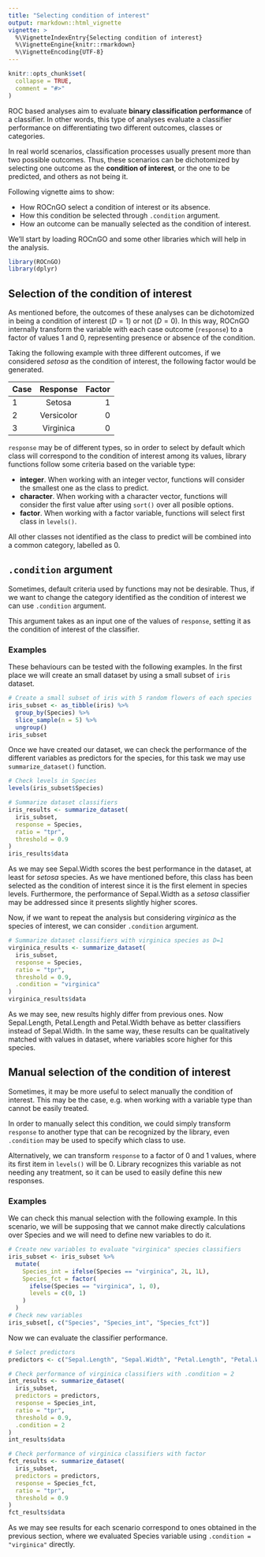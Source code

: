 ```yaml
---
title: "Selecting condition of interest"
output: rmarkdown::html_vignette
vignette: >
  %\VignetteIndexEntry{Selecting condition of interest}
  %\VignetteEngine{knitr::rmarkdown}
  %\VignetteEncoding{UTF-8}
---
```


```r
knitr::opts_chunk$set(
  collapse = TRUE,
  comment = "#>"
)
```


ROC based analyses aim to evaluate **binary classification performance** of a classifier. In other words, this type of analyses evaluate a classifier performance on differentiating two different outcomes, classes or categories.

In real world scenarios, classification processes usually present more than two possible outcomes. Thus, these scenarios can be dichotomized by selecting one outcome as the **condition of interest**, or the one to be predicted, and others as not being it.

Following vignette aims to show:

* How ROCnGO select a condition of interest or its absence.
* How this condition be selected through `.condition` argument.
* How an outcome can be manually selected as the condition of interest.

We'll start by loading ROCnGO and some other libraries which will help in the analysis.

```r
library(ROCnGO)
library(dplyr)
```

## Selection of the condition of interest

As mentioned before, the outcomes of these analyses can be dichotomized in being a condition of interest $(D=1)$ or not $(D=0)$. In this way, ROCnGO internally transform the variable with each case outcome (`response`) to a factor of values 1 and 0, representing presence or absence of the condition.

Taking the following example with three different outcomes, if we considered *setosa* as the condition of interest, the following factor would be generated.

| Case 	| Response  	| Factor 	|
|------	|:-----------:|--------:|
| 1    	| Setosa     	| 1      	|
| 2    	| Versicolor 	| 0      	|
| 3    	| Virginica  	| 0      	|

`response` may be of different types, so in order to select by default which class will correspond to the condition of interest among its values, library functions follow some criteria based on the variable type:

* **integer**. When working with an integer vector, functions will consider the
smallest one as the class to predict.
* **character**. When working with a character vector, functions will consider the
first value after using `sort()` over all posible options.
* **factor**. When working with a factor variable, functions will select first class in
`levels()`.

All other classes not identified as the class to predict will be combined into a common category, labelled as 0.

## `.condition` argument

Sometimes, default criteria used by functions may not be desirable. Thus, if we want to change the category identified as the condition of interest we can use `.condition` argument.

This argument takes as an input one of the values of `response`, setting it as the condition of interest of the classifier.

### Examples

These behaviours can be tested with the following examples. In the first place we will create an small dataset by using a small subset of `iris` dataset.

```r
# Create a small subset of iris with 5 random flowers of each species
iris_subset <- as_tibble(iris) %>%
  group_by(Species) %>%
  slice_sample(n = 5) %>%
  ungroup()
iris_subset
```

Once we have created our dataset, we can check the performance of the different variables as predictors for the species, for this task we may use `summarize_dataset()` function.

```r
# Check levels in Species
levels(iris_subset$Species)

# Summarize dataset classifiers
iris_results <- summarize_dataset(
  iris_subset,
  response = Species,
  ratio = "tpr",
  threshold = 0.9
)
iris_results$data
```

As we may see Sepal.Width scores the best performance in the dataset, at least for *setosa* species. As we have mentioned before, this class has been selected as the condition of interest since it is the first element in species levels. Furthermore, the performance of Sepal.Width as a *setosa* classifier may be addressed since it presents slightly higher scores.

Now, if we want to repeat the analysis but considering *virginica* as the species of interest, we can consider `.condition` argument.

```r
# Summarize dataset classifiers with virginica species as D=1
virginica_results <- summarize_dataset(
  iris_subset,
  response = Species,
  ratio = "tpr",
  threshold = 0.9,
  .condition = "virginica"
)
virginica_results$data
```

As we may see, new results highly differ from previous ones. Now Sepal.Length, Petal.Length and Petal.Width behave as better classifiers instead of Sepal.Width. In the same way, these results can be qualitatively matched with values in dataset, where variables score higher for this species.

## Manual selection of the condition of interest

Sometimes, it may be more useful to select manually the condition of interest. This may be the case, e.g. when working with a variable type than cannot be easily treated.

In order to manually select this condition, we could simply transform `response` to another type that can be recognized by the library, even `.condition` may be used to specify which class to use.

Alternatively, we can transform `response` to a factor of 0 and 1 values, where its first item in `levels()` will be 0. Library recognizes this variable as not needing any treatment, so it can be used to easily define this new responses.

### Examples

We can check this manual selection with the following example. In this scenario, we will be supposing that we cannot make directly calculations over Species and we will need to define new variables to do it.

```r
# Create new variables to evaluate "virginica" species classifiers
iris_subset <- iris_subset %>%
  mutate(
    Species_int = ifelse(Species == "virginica", 2L, 1L),
    Species_fct = factor(
      ifelse(Species == "virginica", 1, 0),
      levels = c(0, 1)
    )
  )
# Check new variables
iris_subset[, c("Species", "Species_int", "Species_fct")]
```

Now we can evaluate the classifier performance.

```r
# Select predictors
predictors <- c("Sepal.Length", "Sepal.Width", "Petal.Length", "Petal.Width")

# Check performance of virginica classifiers with .condition = 2
int_results <- summarize_dataset(
  iris_subset,
  predictors = predictors,
  response = Species_int,
  ratio = "tpr",
  threshold = 0.9,
  .condition = 2
)
int_results$data

# Check performance of virginica classifiers with factor
fct_results <- summarize_dataset(
  iris_subset,
  predictors = predictors,
  response = Species_fct,
  ratio = "tpr",
  threshold = 0.9
)
fct_results$data
```

As we may see results for each scenario correspond to ones obtained in the previous section, where we evaluated Species variable using `.condition = "virginica"` directly.
